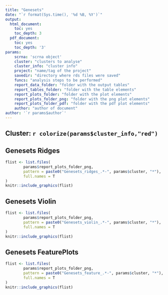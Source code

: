 ```yaml
---
title: "Genesets"
date: "`r format(Sys.time(), '%d %B, %Y')`"
output:
  html_document:
    toc: yes
    toc_depth: 3
  pdf_document:
    toc: yes
    toc_depth: '3'
params:
    scrna: 'scrna object'
    cluster: "clusters to analyse"
    cluster_info: "cluster info"
    project: "name/tag of the project"
    savedir: "directory where rds files were saved"
    funcs: "analysis steps to be performed"
    report_data_folder: "folder with the output tables"
    report_tables_folder: "folder with the table elements"
    report_plots_folder: "folder with the plot elements"
    report_plots_folder_png: "folder with the png plot elements"
    report_plots_folder_pdf: "folder with the pdf plot elements"
    author: "author of document"
author: '`r params$author`'
---
```


## Cluster: `r colorize(params$cluster_info,"red")`

## Genesets Ridges
```r
flist <- list.files(
        params$report_plots_folder_png,
        pattern = paste0("Genesets_ridges_.*-", params$cluster, "*"),
        full.names = T
)
knitr::include_graphics(flist)
```

## Genesets Violin

```r
flist <- list.files(
        params$report_plots_folder_png,
        pattern = paste0("Genesets_violin_.*-", params$cluster, "*"),
        full.names = T
)
knitr::include_graphics(flist)
```

## Genesets FeaturePlots

```r
flist <- list.files(
        params$report_plots_folder_png,
        pattern = paste0("Genesets_feature_.*-", params$cluster, "*"),
        full.names = T
)
knitr::include_graphics(flist)
```
